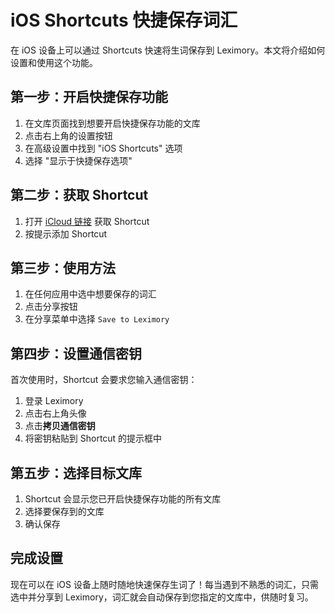 # iOS Shortcuts 快捷保存词汇

在 iOS 设备上可以通过 Shortcuts 快速将生词保存到 Leximory。本文将介绍如何设置和使用这个功能。

## 第一步：开启快捷保存功能

1. 在文库页面找到想要开启快捷保存功能的文库
2. 点击右上角的设置按钮
3. 在高级设置中找到 "iOS Shortcuts" 选项
4. 选择 "显示于快捷保存选项"

## 第二步：获取 Shortcut

1. 打开 [iCloud 链接](https://www.icloud.com/shortcuts/7b4a830007a3491ba92d19f7e7c11b22) 获取 Shortcut
2. 按提示添加 Shortcut

## 第三步：使用方法

1. 在任何应用中选中想要保存的词汇
2. 点击分享按钮
3. 在分享菜单中选择 `Save to Leximory`

## 第四步：设置通信密钥

首次使用时，Shortcut 会要求您输入通信密钥：

1. 登录 Leximory
2. 点击右上角头像
3. 点击**拷贝通信密钥**
4. 将密钥粘贴到 Shortcut 的提示框中

## 第五步：选择目标文库

1. Shortcut 会显示您已开启快捷保存功能的所有文库
2. 选择要保存到的文库
3. 确认保存

## 完成设置

现在可以在 iOS 设备上随时随地快速保存生词了！每当遇到不熟悉的词汇，只需选中并分享到 Leximory，词汇就会自动保存到您指定的文库中，供随时复习。
